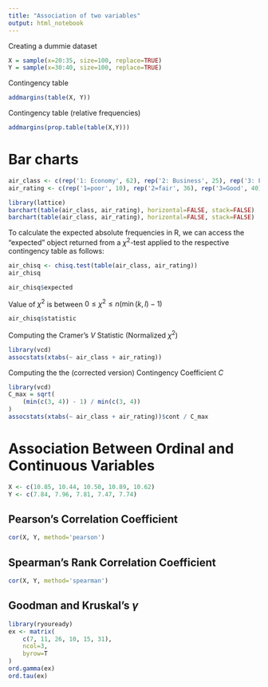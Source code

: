 ```yaml
---
title: "Association of two variables"
output: html_notebook
---
```


Creating a dummie dataset
```r
X = sample(x=20:35, size=100, replace=TRUE)
Y = sample(x=30:40, size=100, replace=TRUE)
```


Contingency table
```r
addmargins(table(X, Y))
```


Contingency table (relative frequencies)
```r
addmargins(prop.table(table(X,Y)))
```


# Bar charts
```r
air_class <- c(rep('1: Economy', 62), rep('2: Business', 25), rep('3: First', 13))
air_rating <- c(rep('1=poor', 10), rep('2=fair', 36), rep('3=Good', 40), rep('4=Very good', 14))

library(lattice)
barchart(table(air_class, air_rating), horizontal=FALSE, stack=FALSE)
barchart(table(air_class, air_rating), horizontal=FALSE, stack=FALSE)
```


To calculate the expected absolute frequencies in R, we can access the
"expected" object returned from a $\chi^2$-test applied to the respective contingency
table as follows:
```r
air_chisq <- chisq.test(table(air_class, air_rating))
air_chisq
```

```r
air_chisq$expected
```


Value of $\chi^2$ is between $0 \leq \chi^2 \leq n(\min(k, l) - 1)$
```r
air_chisq$statistic
```


Computing the Cramer's $V$ Statistic (Normalized $\chi^2$)
```r
library(vcd)
assocstats(xtabs(~ air_class + air_rating))
```

Computing the the (corrected version) Contingency Coefficient $C$
```r
library(vcd)
C_max = sqrt(
    (min(c(3, 4)) - 1) / min(c(3, 4))
)
assocstats(xtabs(~ air_class + air_rating))$cont / C_max
```


# Association Between Ordinal and Continuous Variables

```r
X <- c(10.85, 10.44, 10.50, 10.89, 10.62)
Y <- c(7.84, 7.96, 7.81, 7.47, 7.74)
```

## Pearson's Correlation Coefficient
```r
cor(X, Y, method='pearson')
```

## Spearman's Rank Correlation Coefficient
```r
cor(X, Y, method='spearman')
```


## Goodman and Kruskal's $\gamma$
```r
library(ryouready)
ex <- matrix(
    c(7, 11, 26, 10, 15, 31),
    ncol=3,
    byrow=T
)
ord.gamma(ex)
ord.tau(ex)
```

